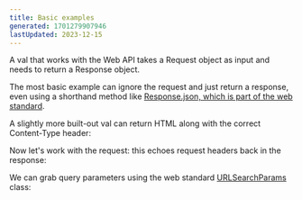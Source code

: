 ```yaml
---
title: Basic examples
generated: 1701279907946
lastUpdated: 2023-12-15
---
```



A val that works with the Web API takes a Request object as input and needs to return a Response object.

The most basic example can ignore the request and just return a response, even using a shorthand method like [Response.json, which is part of the web standard](https://developer.mozilla.org/en-US/docs/Web/API/Response/json_static).

<Val url="https://www.val.town/embed/tmcw.jsonOkExample" />

A slightly more built-out val can return HTML along with the correct Content-Type header:

<Val url="https://www.val.town/embed/tmcw.htmlExample" />

Now let's work with the request: this echoes request headers back in the response:

<Val url="https://www.val.town/embed/tmcw.headersExample" />

We can grab query parameters using the web standard [URLSearchParams](https://developer.mozilla.org/en-US/docs/Web/API/URL/searchParams) class:

<Val url="https://www.val.town/embed/neverstew.queryParams" />

